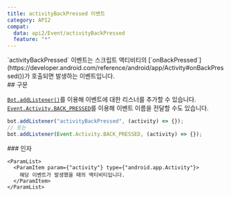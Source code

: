 ```yaml
---
title: activityBackPressed 이벤트
category: API2
compat:
  data: api2/Event/activityBackPressed
  feature: "*"
---
```


<Section>
  `activityBackPressed` 이벤트는 스크립트 액티비티의
  [`onBackPressed`](https://developer.android.com/reference/android/app/Activity#onBackPressed())가 호출되면 발생하는 이벤트입니다.
</Section>
<Section>
  ## 구문

  [`Bot.addListener()`](/reference/api2/Object/Bot/addListener)를 이용해 이벤트에 대한 리스너를 추가할 수 있습니다.
  [`Event.Activity.BACK_PRESSED`](/reference/api2/Object/Event/Activity/BACK_PRESSED)를 이용해 이벤트 이름을 전달할 수도 있습니다.
  ~~~js
  bot.addListener("activityBackPressed", (activity) => {});
  // 또는
  bot.addListener(Event.Activity.BACK_PRESSED, (activity) => {});
  ~~~

  <Section>
    ### 인자

    <ParamList>
      <ParamItem param={"activity"} type={"android.app.Activity"}>
        해당 이벤트가 발생했을 때의 액티비티입니다.
      </ParamItem>
    </ParamList>
  </Section>
</Section>